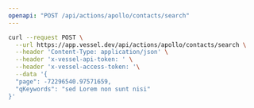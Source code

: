 ```yaml
---
openapi: "POST /api/actions/apollo/contacts/search"
---
```


<RequestExample>

```bash Request
curl --request POST \
  --url https://app.vessel.dev/api/actions/apollo/contacts/search \
  --header 'Content-Type: application/json' \
  --header 'x-vessel-api-token: ' \
  --header 'x-vessel-access-token: '\
  --data '{
  "page": -72296540.97571659,
  "qKeywords": "sed Lorem non sunt nisi"
}'
```

</RequestExample>
